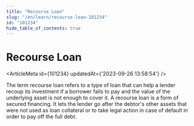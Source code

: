 ```yaml
---
title: "Recourse Loan"
slug: "/en/learn/recourse-loan-101234"
id: "101234"
hide_table_of_contents: true
---
```



# Recourse Loan

<ArticleMeta id={101234} updatedAt={'2023-09-26 13:58:54'} />
<div className='border-solid border-b border-t-0 my-4 border-[var(--ifm-color-gray-300)]' />

The term recourse loan refers to a type of loan that can help a lender recoup its investment if a borrower fails to pay and the value of the underlying asset is not enough to cover it. A recourse loan is a form of secured financing. It lets the lender go after the debtor's other assets that were not used as loan collateral or to take legal action in case of default in order to pay off the full debt.
